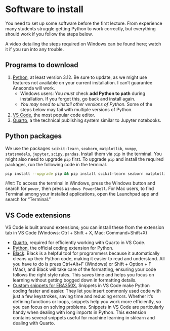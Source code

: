 # Software to install 

You need to set up some software before the first lecture. From experience many students struggle getting Python to work correctly, but everything should work if you follow the steps below.

A video detailing the steps required on Windows can be found here; watch it if you run into any trouble.

## Programs to download

1. [Python](https://www.python.org/), at least version 3.12. Be sure to update, as we might use features not available on your current installation. I can't guarantee Anaconda will work. 
    * Windows users: You *must* check **add Python to path** during installation. If you forgot this, go back and install again.
    * *You may need to uinstall other versions of Python.* Some of the steps below may fail with multiple versions of Python.
2. [VS Code](https://code.visualstudio.com/), the most popular code editor. 
3. [Quarto](https://quarto.org/), a the technical publishing system similar to Jupyter notebooks.

## Python packages
We use the packages `scikit-learn`, `seaborn`, `matplotlib`, `numpy`, `statsmodels`, `jupyter`,  `scipy`, `pandas`. Install them via `pip` in the terminal. You might also need to upgrade `pip` first. To upgrade `pip` and install the required packages, run the following code in the terminal.

```zsh
pip install --upgrade pip && pip install scikit-learn seaborn matplotlib numpy statsmodels jupyter scipy pandas quarto
```

*Hint:* To access the terminal in Windows, press the Windows button and search for `power`, then press `Windows PowerShell`. For Mac users, to find Terminal among your installed applications, open the Launchpad app and search for "Terminal."

## VS Code extensions
VS Code is built around extensions; you can install these from the extension tab in VS Code (Windows: Ctrl + Shift + X, Mac: Command+Shift+X)

* [Quarto](https://marketplace.visualstudio.com/items?itemName=quarto.quarto), required for efficiently working with Quarto in VS Code.
* [Python](https://marketplace.visualstudio.com/items?itemName=ms-python.python), the official coding extension for Python.
* [Black](https://marketplace.visualstudio.com/items?itemName=ms-python.black-formatter). Black is a helpful tool for programmers because it automatically cleans up their Python code, making it easier to read and understand. All you have to do is press Ctrl+Alt+F (Windows) or Shift + Option + F (Mac), and Black will take care of the formatting, ensuring your code follows the right style rules. This saves time and helps you focus on learning without getting bogged down in formatting details.
* [Custom snippets for EBA350X.](https://marketplace.visualstudio.com/items?itemName=ms-python.black-formatter) Snippets in VS Code make Python coding faster and easier. They let you insert commonly used code with just a few keystrokes, saving time and reducing errors. Whether it's defining functions or loops, snippets help you work more efficiently, so you can focus on solving problems. Snippets in VS Code are particularly handy when dealing with long imports in Python. This extension contains several snippets useful for machine learning in sklearn and dealing with Quarto.
